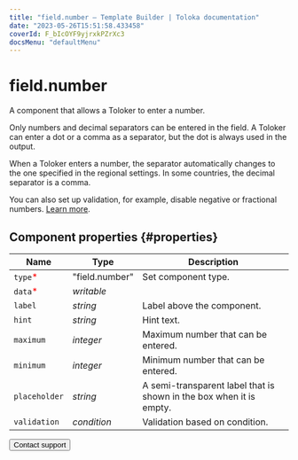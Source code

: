 ```yaml
---
title: "field.number — Template Builder | Toloka documentation"
date: "2023-05-26T15:51:58.433458"
coverId: F_bIcOYF9yjrxkPZrXc3
docsMenu: "defaultMenu"
---
```



# field.number

A component that allows a Toloker to enter a number.

Only numbers and decimal separators can be entered in the field. A Toloker can enter a dot or a comma as a separator, but the dot is always used in the output.

When a Toloker enters a number, the separator automatically changes to the one specified in the regional settings. In some countries, the decimal separator is a comma.

You can also set up validation, for example, disable negative or fractional numbers. [Learn more](/docs/template-builder/operations/components-for-numbers).

## Component properties {#properties}

**Name** | **Type** | **Description**
----- | ----- | -----
`type`<span style="color: red">\*</span> | "field.number" | Set component type.
`data`<span style="color: red">\*</span> | _writable_ | <TolokaTbSourceDataWithValues/>
`label` | _string_ | Label above the component.
`hint` | _string_ | Hint text.
`maximum` | _integer_ | Maximum number that can be entered.
`minimum` | _integer_ | Minimum number that can be entered.
`placeholder` | _string_ | A semi-transparent label that is shown in the box when it is empty.
`validation` | _condition_ | Validation based on condition.

<Button themeColor="light" view="default" size="l" type="link" url="/docs/guide/troubleshooting/support?form-source=template-builder-reference-field-number">Contact support</Button>